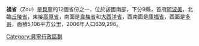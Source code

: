 {{Infobox Settlement
|name                   = 祖省
|settlement_type        =[[貝寧行政區劃|省]]<!--For Town or Village (Leave blank for the default City)-->
|official_name          = 
|other_name             = 
|native_name            = Zou
|nickname               = 
|motto                  = 
|image_skyline          = 
|imagesize              = 300px
|image_caption          = 
|image_flag             = 
|flag_size              = 
|image_seal             = 
|seal_size              = 
|image_shield           = 
|shield_size            =
|image_blank_emblem              =
|blank_emblem_size          =
|image_map              =Benin - Zou.svg
|mapsize                = 150px
|map_caption            = 祖省位置
|image_map1             = 
|mapsize1               = 
|map_caption1           = 
|pushpin_map            = 
|pushpin_label_position = 
|subdivision_type       = 國家
|subdivision_name       = {{BEN}}
|subdivision_type1      =
|subdivision_name1      = 
|subdivision_type2      =
|subdivision_name2      = 
|seat_type              = 首府
|seat                   =[[阿波美|阿波美]]
|government_type        =
|leader_title           = 
|leader_name            = 
|leader_title1          =  <!-- for places with, say, both a mayor and a city manager -->
|leader_name1           =
|established_title      =  
|established_date       = 
|area_magnitude         = 
|unit_pref              =Imperial<!--Enter: Imperial, if Imperial (metric) is desired-->
|area_footnotes         = 
|area_total_km2         =5106
|area_land_km2          = 
|area_water_km2         = 
|area_total_sq_mi       = 
|area_land_sq_mi        = 
|area_water_sq_mi       = 
|area_water_percent     = 
|area_urban_km2         = 
|area_urban_sq_mi       = 
|area_metro_km2         = 
|area_metro_sq_mi       = 
|population_as_of       = 2006
|population_footnotes   = 
|population_note        = 
|population_total       = 639,296
|population_density_km2 = 125.2
|population_density_sq_mi = 
|population_metro       =
|population_density_metro_km2 =
|population_density_metro_sq_mi =
|population_urban       = 
|population_density_urban_km2 =
|population_density_urban_mi2 =
|timezone               = [[西非時間|西非時間]]
|utc_offset             = +1
|timezone_DST           = 
|utc_offset_DST         = 
|latd=|latm=|lats=|latNS=N
|longd=|longm=|longs= |longEW=E
|elevation_footnotes    =  <!--for references: use <ref> </ref> tags-->
|elevation_m              = 
|elevation_ft           = 
|postal_code_type       =  <!-- enter ZIP code, Postcode, Post code, Postal code... -->
|postal_code            =
|area_code              = 
|website                = 
|footnotes              = 
}}

'''祖省'''（Zou）是[[貝寧|貝寧]]的12個省份之一，位於該國南部，下分9縣，首府[[阿波美|阿波美]]，北臨[[丘陵省_(貝寧)|丘陵省]]，東接[[高原省_(貝寧)|高原省]]，南面是[[韋梅省|韋梅省]]和[[大西洋省_(貝寧)|大西洋省]]，西南面是[[庫福省|庫福省]]，西面是[[多哥|多哥]]，面積5,106平方公里，2006年人口639,296。

{{Benin}}

[[Category:貝寧行政區劃|Category:貝寧行政區劃]]